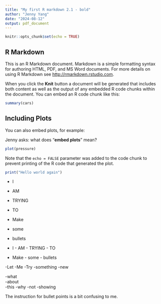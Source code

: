 ```yaml
---
title: "My first R markdown 2.1 - bold"
author: "Jenny Yang"
date: "2024-08-12"
output: pdf_document
---
```


```r
knitr::opts_chunk$set(echo = TRUE)
```

## R Markdown

This is an R Markdown document. Markdown is a simple formatting syntax for authoring HTML, PDF, and MS Word documents. For more details on using R Markdown see <http://rmarkdown.rstudio.com>.

When you click the **Knit** button a document will be generated that includes both content as well as the output of any embedded R code chunks within the document. You can embed an R code chunk like this:

```r
summary(cars)
```

## Including Plots

You can also embed plots, for example:

Jenny asks: what does "**embed plots**" mean?

```r
plot(pressure)
```

Note that the `echo = FALSE` parameter was added to the code chunk to prevent printing of the R code that generated the plot.

```r
print("Hello world again")
```
- I  
- AM
- TRYING
- TO  
- Make  
- some  
- bullets  

- I - AM - TRYING - TO  
- Make  - some  - bullets  

-Let -Me -Try -something -new

-what  
-about  
-this 
-why 
-not 
-showing 

The instruction for bullet points is a bit confusing to me.